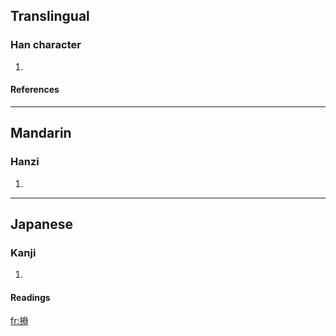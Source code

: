 ==Translingual==
===Han character===
{{Han char|rn=64|rad=手|as=12|sn=15|four=|canj=手戈戈心 (QIIP)}}
# {{defn|Han|sort=手12}}
====References====
{{Han ref|kx=0455.070|dkj=12723|dj=0804.130|hdz=31965.010|uh=64A1|ud=25761}}

----
==Mandarin==
===Hanzi===
{{cmn-hanzi|pin=[[cāo]] (cao1)|wg=ts'ao<sup>1</sup>}}
# {{defn|Mandarin}}

----
==Japanese==
===Kanji===
{{ja-kanji|grade=|rs=手12}}
# {{defn|Japanese}} 
====Readings====
{{ja-readings|on=[[そう]] (sō), [[さん]] (san)|kun=[[みさお]] (misao), [[あやつる]] (ayatsuru)}}

[[fr:撡]]